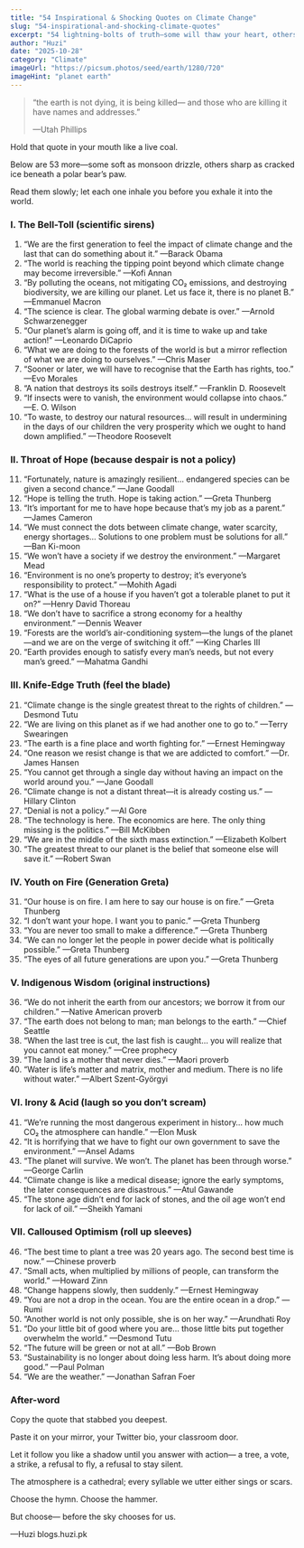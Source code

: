 ```yaml
---
title: "54 Inspirational & Shocking Quotes on Climate Change"
slug: "54-inspirational-and-shocking-climate-quotes"
excerpt: "54 lightning-bolts of truth—some will thaw your heart, others will scorch your sleep. All of them are invitations to act before the sky forgets its own name."
author: "Huzi"
date: "2025-10-28"
category: "Climate"
imageUrl: "https://picsum.photos/seed/earth/1280/720"
imageHint: "planet earth"
---
```


> “the earth is not dying,
> it is being killed—
> and those who are killing it
> have names and addresses.”
>
> —Utah Phillips

Hold that quote in your mouth like a live coal.

Below are 53 more—some soft as monsoon drizzle, others sharp as cracked ice beneath a polar bear’s paw.

Read them slowly; let each one inhale you before you exhale it into the world.

### I. The Bell-Toll (scientific sirens)

1.  “We are the first generation to feel the impact of climate change and the last that can do something about it.” —Barack Obama
2.  “The world is reaching the tipping point beyond which climate change may become irreversible.” —Kofi Annan
3.  “By polluting the oceans, not mitigating CO₂ emissions, and destroying biodiversity, we are killing our planet. Let us face it, there is no planet B.” —Emmanuel Macron
4.  “The science is clear. The global warming debate is over.” —Arnold Schwarzenegger
5.  “Our planet’s alarm is going off, and it is time to wake up and take action!” —Leonardo DiCaprio
6.  “What we are doing to the forests of the world is but a mirror reflection of what we are doing to ourselves.” —Chris Maser
7.  “Sooner or later, we will have to recognise that the Earth has rights, too.” —Evo Morales
8.  “A nation that destroys its soils destroys itself.” —Franklin D. Roosevelt
9.  “If insects were to vanish, the environment would collapse into chaos.” —E. O. Wilson
10. “To waste, to destroy our natural resources… will result in undermining in the days of our children the very prosperity which we ought to hand down amplified.” —Theodore Roosevelt

### II. Throat of Hope (because despair is not a policy)

11. “Fortunately, nature is amazingly resilient… endangered species can be given a second chance.” —Jane Goodall
12. “Hope is telling the truth. Hope is taking action.” —Greta Thunberg
13. “It’s important for me to have hope because that’s my job as a parent.” —James Cameron
14. “We must connect the dots between climate change, water scarcity, energy shortages… Solutions to one problem must be solutions for all.” —Ban Ki-moon
15. “We won’t have a society if we destroy the environment.” —Margaret Mead
16. “Environment is no one’s property to destroy; it’s everyone’s responsibility to protect.” —Mohith Agadi
17. “What is the use of a house if you haven’t got a tolerable planet to put it on?” —Henry David Thoreau
18. “We don’t have to sacrifice a strong economy for a healthy environment.” —Dennis Weaver
19. “Forests are the world’s air-conditioning system—the lungs of the planet—and we are on the verge of switching it off.” —King Charles III
20. “Earth provides enough to satisfy every man’s needs, but not every man’s greed.” —Mahatma Gandhi

### III. Knife-Edge Truth (feel the blade)

21. “Climate change is the single greatest threat to the rights of children.” —Desmond Tutu
22. “We are living on this planet as if we had another one to go to.” —Terry Swearingen
23. “The earth is a fine place and worth fighting for.” —Ernest Hemingway
24. “One reason we resist change is that we are addicted to comfort.” —Dr. James Hansen
25. “You cannot get through a single day without having an impact on the world around you.” —Jane Goodall
26. “Climate change is not a distant threat—it is already costing us.” —Hillary Clinton
27. “Denial is not a policy.” —Al Gore
28. “The technology is here. The economics are here. The only thing missing is the politics.” —Bill McKibben
29. “We are in the middle of the sixth mass extinction.” —Elizabeth Kolbert
30. “The greatest threat to our planet is the belief that someone else will save it.” —Robert Swan

### IV. Youth on Fire (Generation Greta)

31. “Our house is on fire. I am here to say our house is on fire.” —Greta Thunberg
32. “I don’t want your hope. I want you to panic.” —Greta Thunberg
33. “You are never too small to make a difference.” —Greta Thunberg
34. “We can no longer let the people in power decide what is politically possible.” —Greta Thunberg
35. “The eyes of all future generations are upon you.” —Greta Thunberg

### V. Indigenous Wisdom (original instructions)

36. “We do not inherit the earth from our ancestors; we borrow it from our children.” —Native American proverb
37. “The earth does not belong to man; man belongs to the earth.” —Chief Seattle
38. “When the last tree is cut, the last fish is caught… you will realize that you cannot eat money.” —Cree prophecy
39. “The land is a mother that never dies.” —Maori proverb
40. “Water is life’s matter and matrix, mother and medium. There is no life without water.” —Albert Szent-Györgyi

### VI. Irony & Acid (laugh so you don’t scream)

41. “We’re running the most dangerous experiment in history… how much CO₂ the atmosphere can handle.” —Elon Musk
42. “It is horrifying that we have to fight our own government to save the environment.” —Ansel Adams
43. “The planet will survive. We won’t. The planet has been through worse.” —George Carlin
44. “Climate change is like a medical disease; ignore the early symptoms, the later consequences are disastrous.” —Atul Gawande
45. “The stone age didn’t end for lack of stones, and the oil age won’t end for lack of oil.” —Sheikh Yamani

### VII. Calloused Optimism (roll up sleeves)

46. “The best time to plant a tree was 20 years ago. The second best time is now.” —Chinese proverb
47. “Small acts, when multiplied by millions of people, can transform the world.” —Howard Zinn
48. “Change happens slowly, then suddenly.” —Ernest Hemingway
49. “You are not a drop in the ocean. You are the entire ocean in a drop.” —Rumi
50. “Another world is not only possible, she is on her way.” —Arundhati Roy
51. “Do your little bit of good where you are… those little bits put together overwhelm the world.” —Desmond Tutu
52. “The future will be green or not at all.” —Bob Brown
53. “Sustainability is no longer about doing less harm. It’s about doing more good.” —Paul Polman
54. “We are the weather.” —Jonathan Safran Foer

### After-word

Copy the quote that stabbed you deepest.

Paste it on your mirror, your Twitter bio, your classroom door.

Let it follow you like a shadow until you answer with action—
a tree, a vote, a strike, a refusal to fly, a refusal to stay silent.

The atmosphere is a cathedral; every syllable we utter either sings or scars.

Choose the hymn.
Choose the hammer.

But choose—
before the sky chooses for us.

—Huzi
blogs.huzi.pk
